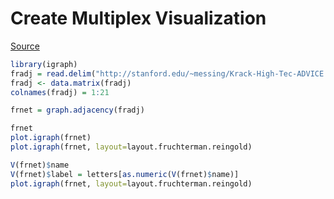 Create Multiplex Visualization
========================================================
[Source](http://www.stanford.edu/~messing/CreateBasicNetVis.html)

```r
library(igraph)
fradj = read.delim("http://stanford.edu/~messing/Krack-High-Tec-ADVICE.tab", header = TRUE, row.names = 1)
fradj <- data.matrix(fradj)
colnames(fradj) = 1:21

frnet = graph.adjacency(fradj)

frnet
plot.igraph(frnet)
plot.igraph(frnet, layout=layout.fruchterman.reingold)

V(frnet)$name
V(frnet)$label = letters[as.numeric(V(frnet)$name)]
plot.igraph(frnet, layout=layout.fruchterman.reingold)
```